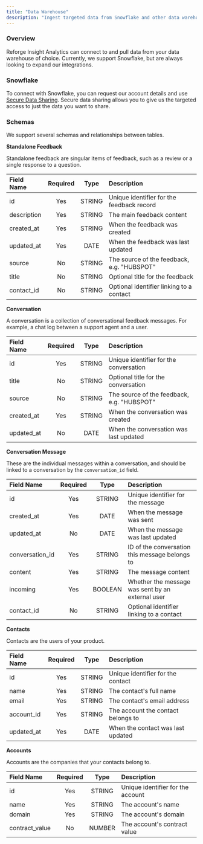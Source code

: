 ```yaml
---
title: "Data Warehouse"
description: "Ingest targeted data from Snowflake and other data warehouses to Reforge Insight Analytics for consolidation and analysis"
---
```


### Overview

Reforge Insight Analytics can connect to and pull data from your data warehouse of choice. Currently, we support Snowflake, but are always looking to expand our integrations.

### Snowflake

To connect with Snowflake, you can request our account details and use [Secure Data Sharing](https://docs.snowflake.com/en/user-guide/data-sharing-intro).
Secure data sharing allows you to give us the targeted access to just the data you want to share.

### Schemas

We support several schemas and relationships between tables.

**Standalone Feedback**

Standalone feedback are singular items of feedback, such as a review or a single response to a question.

| Field Name  | Required |  Type  | Description                                |
| :---------- | :------: | :----: | :----------------------------------------- |
| id          |   Yes    | STRING | Unique identifier for the feedback record  |
| description |   Yes    | STRING | The main feedback content                  |
| created_at  |   Yes    | STRING | When the feedback was created              |
| updated_at  |   Yes    |  DATE  | When the feedback was last updated         |
| source      |    No    | STRING | The source of the feedback, e.g. "HUBSPOT" |
| title       |    No    | STRING | Optional title for the feedback            |
| contact_id  |    No    | STRING | Optional identifier linking to a contact   |

**Conversation**

A conversation is a collection of conversational feedback messages. For example, a chat log between a support agent and a user.

| Field Name | Required |  Type  | Description                                |
| :--------- | :------: | :----: | :----------------------------------------- |
| id         |   Yes    | STRING | Unique identifier for the conversation     |
| title      |    No    | STRING | Optional title for the conversation        |
| source     |    No    | STRING | The source of the feedback, e.g. "HUBSPOT" |
| created_at |   Yes    | STRING | When the conversation was created          |
| updated_at |    No    |  DATE  | When the conversation was last updated     |

**Conversation Message**

These are the individual messages within a conversation, and should be linked to a conversation by the `conversation_id` field.

| Field Name      | Required |  Type   | Description                                      |
| :-------------- | :------: | :-----: | :----------------------------------------------- |
| id              |   Yes    | STRING  | Unique identifier for the message                |
| created_at      |   Yes    |  DATE   | When the message was sent                        |
| updated_at      |    No    |  DATE   | When the message was last updated                |
| conversation_id |   Yes    | STRING  | ID of the conversation this message belongs to   |
| content         |   Yes    | STRING  | The message content                              |
| incoming        |   Yes    | BOOLEAN | Whether the message was sent by an external user |
| contact_id      |    No    | STRING  | Optional identifier linking to a contact         |

**Contacts**

Contacts are the users of your product.

| Field Name | Required |  Type  | Description                        |
| :--------- | :------: | :----: | :--------------------------------- |
| id         |   Yes    | STRING | Unique identifier for the contact  |
| name       |   Yes    | STRING | The contact's full name            |
| email      |   Yes    | STRING | The contact's email address        |
| account_id |   Yes    | STRING | The account the contact belongs to |
| updated_at |   Yes    |  DATE  | When the contact was last updated  |

**Accounts**

Accounts are the companies that your contacts belong to.

| Field Name     | Required |  Type  | Description                       |
| :------------- | :------: | :----: | :-------------------------------- |
| id             |   Yes    | STRING | Unique identifier for the account |
| name           |   Yes    | STRING | The account's name                |
| domain         |   Yes    | STRING | The account's domain              |
| contract_value |    No    | NUMBER | The account's contract value      |
